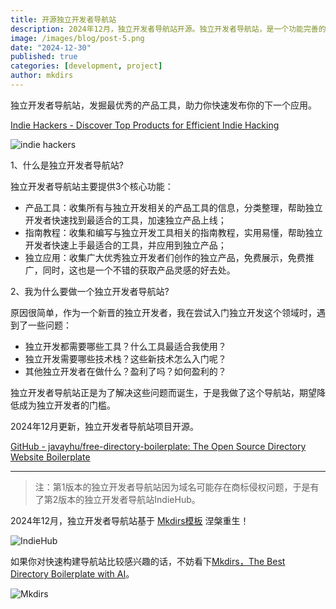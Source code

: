 ```yaml
---
title: 开源独立开发者导航站
description: 2024年12月，独立开发者导航站开源。独立开发者导航站，是一个功能完善的导航站，你可以在这里发掘最优秀的产品工具，和其他独立开发者的产品，助力你快速发布你的下一个应用。
image: /images/blog/post-5.png
date: "2024-12-30"
published: true
categories: [development, project]
author: mkdirs
---
```


独立开发者导航站，发掘最优秀的产品工具，助力你快速发布你的下一个应用。

[Indie Hackers - Discover Top Products for Efficient Indie Hacking](https://free.mkdirs.com/?ref=mksaas.me)

![indie hackers](https://cdn.mksaas.me/images/fd555c02b29e4dfb7204897946903fca.png)

1、什么是独立开发者导航站?

独立开发者导航站主要提供3个核心功能：

- 产品工具：收集所有与独立开发相关的产品工具的信息，分类整理，帮助独立开发者快速找到最适合的工具，加速独立产品上线；
- 指南教程：收集和编写与独立开发工具相关的指南教程，实用易懂，帮助独立开发者快速上手最适合的工具，并应用到独立产品；
- 独立应用：收集广大优秀独立开发者们创作的独立产品，免费展示，免费推广，同时，这也是一个不错的获取产品灵感的好去处。

2、我为什么要做一个独立开发者导航站?

原因很简单，作为一个新晋的独立开发者，我在尝试入门独立开发这个领域时，遇到了一些问题：

- 独立开发都需要哪些工具？什么工具最适合我使用？
- 独立开发需要哪些技术栈？这些新技术怎么入门呢？
- 其他独立开发者在做什么？盈利了吗？如何盈利的？

独立开发者导航站正是为了解决这些问题而诞生，于是我做了这个导航站，期望降低成为独立开发者的门槛。

2024年12月更新，独立开发者导航站项目开源。

[GitHub - javayhu/free-directory-boilerplate: The Open Source Directory Website Boilerplate](https://github.com/javayhu/free-directory-boilerplate?ref=mksaas.me)

---

> 注：第1版本的独立开发者导航站因为域名可能存在商标侵权问题，于是有了第2版本的独立开发者导航站IndieHub。

2024年12月，独立开发者导航站基于 [Mkdirs模板](https://mkdirs.com/?ref=mksaas.me) 涅槃重生！

![IndieHub](https://cdn.mksaas.me/images/8210599a6c5161809129b031e2dfc90a.png)

如果你对快速构建导航站比较感兴趣的话，不妨看下[Mkdirs，The Best Directory Boilerplate with AI](https://mkdirs.com/?ref=mksaas.me)。

![Mkdirs](https://cdn.mksaas.me/images/d2d137e8a71050efefc30cf0b1d3b68b.png)
